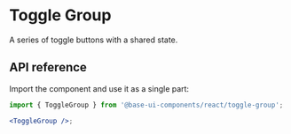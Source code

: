 # Toggle Group

<Subtitle>A series of toggle buttons with a shared state.</Subtitle>
<Meta
  name="description"
  content="A high-quality, unstyled React toggle group component that provides shared state to a series of toggle buttons."
/>

<Demo path="./demos/hero" />

## API reference

Import the component and use it as a single part:

```jsx title="Anatomy"
import { ToggleGroup } from '@base-ui-components/react/toggle-group';

<ToggleGroup />;
```

<Reference component="ToggleGroup" parts="Root" />
